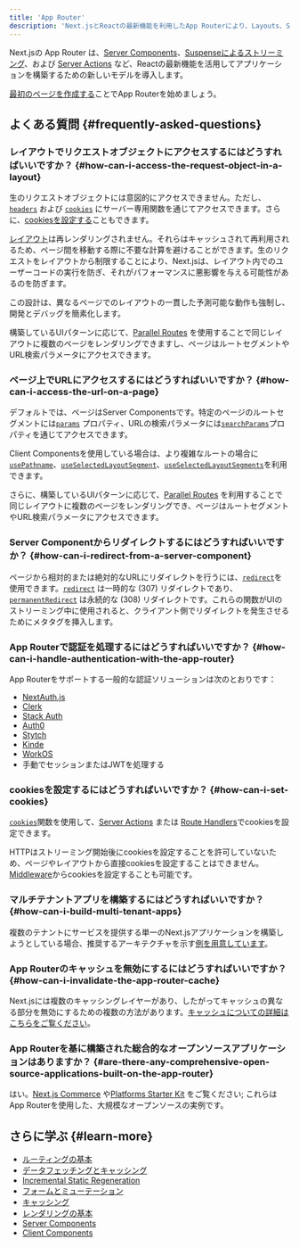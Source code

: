 ```yaml
---
title: 'App Router'
description: 'Next.jsとReactの最新機能を利用したApp Routerにより、Layouts、Server Components、Suspenseなどが活用できます。'
---
```


Next.jsの App Router は、[Server Components](/docs/app/building-your-application/rendering/server-components)、[Suspenseによるストリーミング](/docs/app/building-your-application/routing/loading-ui-and-streaming#streaming-with-suspense)、および [Server Actions](/docs/app/building-your-application/data-fetching/server-actions-and-mutations) など、Reactの最新機能を活用してアプリケーションを構築するための新しいモデルを導入します。

[最初のページを作成する](/docs/app/building-your-application/routing/layouts-and-templates)ことでApp Routerを始めましょう。

## よくある質問 {#frequently-asked-questions}

### レイアウトでリクエストオブジェクトにアクセスするにはどうすればいいですか？ {#how-can-i-access-the-request-object-in-a-layout}

生のリクエストオブジェクトには意図的にアクセスできません。ただし、[`headers`](/docs/app/api-reference/functions/headers) および [`cookies`](/docs/app/api-reference/functions/cookies) にサーバー専用関数を通じてアクセスできます。さらに、[cookiesを設定する](#how-can-i-set-cookies)こともできます。

[レイアウト](/docs/app/building-your-application/routing/layouts-and-templates#layouts)は再レンダリングされません。それらはキャッシュされて再利用されるため、ページ間を移動する際に不要な計算を避けることができます。生のリクエストをレイアウトから制限することにより、Next.jsは、レイアウト内でのユーザーコードの実行を防ぎ、それがパフォーマンスに悪影響を与える可能性があるのを防ぎます。

この設計は、異なるページでのレイアウトの一貫した予測可能な動作も強制し、開発とデバッグを簡素化します。

構築しているUIパターンに応じて、[Parallel Routes](/docs/app/building-your-application/routing/parallel-routes) を使用することで同じレイアウトに複数のページをレンダリングできますし、ページはルートセグメントやURL検索パラメータにアクセスできます。

### ページ上でURLにアクセスするにはどうすればいいですか？ {#how-can-i-access-the-url-on-a-page}

デフォルトでは、ページはServer Componentsです。特定のページのルートセグメントには[`params`](/docs/app/api-reference/file-conventions/page#params-optional) プロパティ、URLの検索パラメータには[`searchParams`](/docs/app/api-reference/file-conventions/page#searchparams-optional)プロパティを通じてアクセスできます。

Client Componentsを使用している場合は、より複雑なルートの場合に[`usePathname`](/docs/app/api-reference/functions/use-pathname)、[`useSelectedLayoutSegment`](/docs/app/api-reference/functions/use-selected-layout-segment)、[`useSelectedLayoutSegments`](/docs/app/api-reference/functions/use-selected-layout-segments)を利用できます。

さらに、構築しているUIパターンに応じて、[Parallel Routes](/docs/app/building-your-application/routing/parallel-routes) を利用することで同じレイアウトに複数のページをレンダリングでき、ページはルートセグメントやURL検索パラメータにアクセスできます。

### Server Componentからリダイレクトするにはどうすればいいですか？ {#how-can-i-redirect-from-a-server-component}

ページから相対的または絶対的なURLにリダイレクトを行うには、[`redirect`](/docs/app/api-reference/functions/redirect)を使用できます。[`redirect`](/docs/app/api-reference/functions/redirect) は一時的な (307) リダイレクトであり、[`permanentRedirect`](/docs/app/api-reference/functions/permanentRedirect) は永続的な (308) リダイレクトです。これらの関数がUIのストリーミング中に使用されると、クライアント側でリダイレクトを発生させるためにメタタグを挿入します。

### App Routerで認証を処理するにはどうすればいいですか？ {#how-can-i-handle-authentication-with-the-app-router}

App Routerをサポートする一般的な認証ソリューションは次のとおりです：

- [NextAuth.js](https://authjs.dev/getting-started/installation?framework=next.js)
- [Clerk](https://clerk.com/docs/quickstarts/nextjs)
- [Stack Auth](https://docs.stack-auth.com/getting-started/setup)
- [Auth0](https://github.com/auth0/nextjs-auth0#app-router)
- [Stytch](https://stytch.com/docs/sdks/resources/nextjs)
- [Kinde](https://docs.kinde.com/developer-tools/sdks/backend/nextjs-sdk/)
- [WorkOS](https://workos.com/docs/user-management/nextjs)
- 手動でセッションまたはJWTを処理する

### cookiesを設定するにはどうすればいいですか？ {#how-can-i-set-cookies}

[`cookies`](/docs/app/api-reference/functions/cookies)関数を使用して、[Server Actions](/docs/app/building-your-application/data-fetching/server-actions-and-mutations#cookies) または [Route Handlers](/docs/app/building-your-application/routing/route-handlers)でcookiesを設定できます。

HTTPはストリーミング開始後にcookiesを設定することを許可していないため、ページやレイアウトから直接cookiesを設定することはできません。[Middleware](/docs/app/building-your-application/routing/middleware#using-cookies)からcookiesを設定することも可能です。

### マルチテナントアプリを構築するにはどうすればいいですか？ {#how-can-i-build-multi-tenant-apps}

複数のテナントにサービスを提供する単一のNext.jsアプリケーションを構築しようとしている場合、推奨するアーキテクチャを示す[例を用意しています](https://vercel.com/templates/next.js/platforms-starter-kit)。

### App Routerのキャッシュを無効にするにはどうすればいいですか？ {#how-can-i-invalidate-the-app-router-cache}

Next.jsには複数のキャッシングレイヤーがあり、したがってキャッシュの異なる部分を無効にするための複数の方法があります。[キャッシュについての詳細はこちらをご覧ください](/docs/app/building-your-application/caching)。

### App Routerを基に構築された総合的なオープンソースアプリケーションはありますか？ {#are-there-any-comprehensive-open-source-applications-built-on-the-app-router}

はい。[Next.js Commerce](https://vercel.com/templates/next.js/nextjs-commerce) や[Platforms Starter Kit](https://vercel.com/templates/next.js/platforms-starter-kit) をご覧ください; これらはApp Routerを使用した、大規模なオープンソースの実例です。

## さらに学ぶ {#learn-more}

- [ルーティングの基本](/docs/app/building-your-application/routing)
- [データフェッチングとキャッシング](/docs/app/building-your-application/data-fetching/fetching)
- [Incremental Static Regeneration](/docs/app/building-your-application/data-fetching/incremental-static-regeneration)
- [フォームとミューテーション](/docs/app/building-your-application/data-fetching/server-actions-and-mutations)
- [キャッシング](/docs/app/building-your-application/caching)
- [レンダリングの基本](/docs/app/building-your-application/rendering)
- [Server Components](/docs/app/building-your-application/rendering/server-components)
- [Client Components](/docs/app/building-your-application/rendering/client-components)
